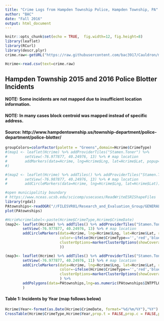```yaml
---
title: "Crime Logs from Hampden Township Police, Hampden Township, PA"
author: "BAC"
date: "Fall 2016"
output: html_document
---
```


```r
knitr::opts_chunk$set(echo = TRUE,  fig.width=12, fig.height=8)
library(leaflet)
library(RCurl)
library(descr,plyr)
crime.raw<-getURL("https://raw.githubusercontent.com/bac3917/Cauldron/master/HampdenCrime2015-2016.csv")

Hcrime<-read.csv(text=crime.raw)

```


## Hampden Township 2015 and 2016 Police Blotter Incidents
#### NOTE: Some incidents are not mapped due to insufficient location information.
#### NOTE: In many cases block centroid was mapped instead of specific address.
#### Source: http://www.hampdentownship.us/township-department/police-department/police-blotter/
```r
groupColors=colorFactor(palette = "Greens",domain=Hcrime$CrimeType)
#(map1 <- leaflet(Hcrime) %>% addProviderTiles("Stamen.Toner") %>% 
#        setView(-76.977877, 40.24976, 13) %>% # map location
#        addMarkers(data=Hcrime, lng=Hcrime$Lng, lat=Hcrime$Lat, popup=Hcrime$CrimeDate)
#)

#(map2 <- leaflet(Hcrime) %>% addTiles() %>% addProviderTiles("Stamen.Toner") %>% 
#        setView(-76.987877, 40.24976, 13) %>% # map location
#        addCircleMarkers(data=Hcrime, lng=Hcrime$Lng, lat=Hcrime$Lat))

#open municipalitiy boundary
# https://www.nceas.ucsb.edu/scicomp/usecases/ReadWriteESRIShapeFiles
library(rgdal)
PAtownships<-readOGR("//FILESVR01/Research_and_Evaluation_Group/GENERAL/GIS_Shapefiles/PA/PA_Townships","tl_2011_42_cousub")
plot(PAtownships)

#Hcrim%crimelabel<-paste(Hcrime$CrimeType,Hcrime$CrimeDate)
(map2<- leaflet(Hcrime) %>% addTiles() %>% addProviderTiles("Stamen.Toner") %>% 
        setView(-76.977877, 40.24976, 13) %>% # map location
        addCircleMarkers(data=Hcrime, lng=Hcrime$Lng, lat=Hcrime$Lat, radius=5,popup=Hcrime$CrimeType,
                         color=~ifelse(Hcrime$CrimeType=='','red','blue'),
                         clusterOptions=markerClusterOptions(showCoverageOnHover = TRUE,freezeAtZoom=5)
                         ))

(map3<- leaflet(Hcrime) %>% addTiles() %>% addProviderTiles("Stamen.Toner") %>% 
        setView(-76.977877, 40.24976, 11) %>% # map location
        addCircleMarkers(data=Hcrime, lng=Hcrime$Lng, lat=Hcrime$Lat, radius=5,popup=Hcrime$CrimeType,
                         color=~ifelse(Hcrime$CrimeType=='','red','blue'),
                         clusterOptions=markerClusterOptions(showCoverageOnHover = TRUE,freezeAtZoom=5)
                         ) %>%
        addPolygons(data=PAtownships,lng=as.numeric(PAtownships$INTPTLON),lat=as.numeric(PAtownships$INTPTLAT)) 
        )

```

#### Table 1: Incidents by Year (map follows below)
```r
Hcrime$Year<-format(as.Date(Hcrime$CrimeDate, format="%d/%m/%Y"),"%Y")
CrossTable(Hcrime$CrimeType,Hcrime$Year,prop.t = FALSE,prop.c = FALSE,prop.r = TRUE,prop.chisq = FALSE)
```

